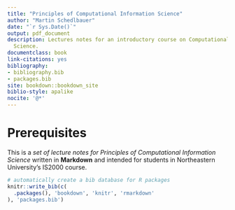 ```yaml
--- 
title: "Principles of Computational Information Science"
author: "Martin Schedlbauer"
date: "`r Sys.Date()`"
output: pdf_document
description: Lectures notes for an introductory course on Computational Information
  Science.
documentclass: book
link-citations: yes
bibliography:
- bibliography.bib
- packages.bib
site: bookdown::bookdown_site
biblio-style: apalike
nocite: '@*'
---
```


# Prerequisites

This is a _set of lecture notes for Principles of Computational Information Science_ written in **Markdown** and intended for students in Northeastern University's IS2000 course. 

```r
# automatically create a bib database for R packages
knitr::write_bib(c(
  .packages(), 'bookdown', 'knitr', 'rmarkdown'
), 'packages.bib')
```
